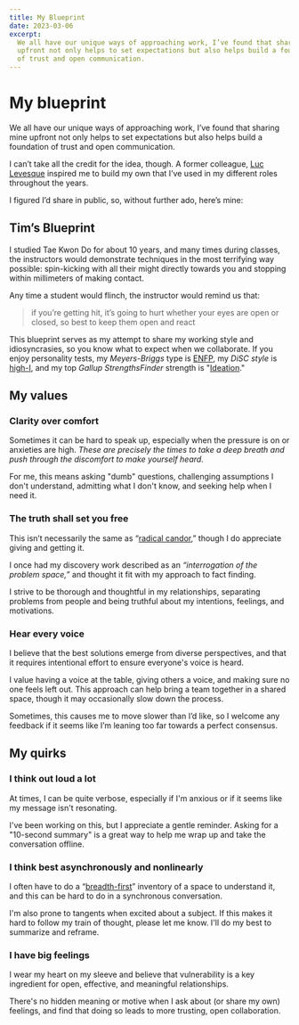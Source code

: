 ```yaml
---
title: My Blueprint
date: 2023-03-06
excerpt:
  We all have our unique ways of approaching work, I’ve found that sharing mine
  upfront not only helps to set expectations but also helps build a foundation
  of trust and open communication.
---
```


# My blueprint

We all have our unique ways of approaching work, I’ve found that sharing mine
upfront not only helps to set expectations but also helps build a foundation of
trust and open communication.

I can’t take all the credit for the idea, though. A former colleague,
[Luc Levesque](https://luclevesque.com/blogs/luc-levesques-blog/leader-blueprint-how-to-help-new-employees-be-rockstars-a-new-approach)
inspired me to build my own that I’ve used in my different roles throughout the
years.

I figured I’d share in public, so, without further ado, here’s mine:

<section className="bg-[url('/flux.svg')] sm:p-20 p-10 rounded-3xl">
<h1 className="mt-0 font-bold text-astronaut-800 mb-4">Tim’s Blueprint</h1>

I studied Tae Kwon Do for about 10 years, and many times during classes, the
instructors would demonstrate techniques in the most terrifying way possible:
spin-kicking with all their might directly towards you and stopping within
millimeters of making contact.

Any time a student would flinch, the instructor would remind us that:

> if you’re getting hit, it’s going to hurt whether your eyes are open or
> closed, so best to keep them open and react

This blueprint serves as my attempt to share my working style and
idiosyncrasies, so you know what to expect when we collaborate. If you enjoy
personality tests, my _Meyers-Briggs_ type is
[ENFP](https://www.16personalities.com/enfp-personality), my _DiSC style_ is
[high-I](https://discinsights.com/personality-style-i), and my top _Gallup
StrengthsFinder_ strength is
"[Ideation](https://www.gallup.com/cliftonstrengths/en/249674/ideation-theme-productively-aim-your-cliftonstrengths-talent.aspx)."

## My values

### Clarity over comfort

Sometimes it can be hard to speak up, especially when the pressure is on or
anxieties are high. _These are precisely the times to take a deep breath and
push through the discomfort to make yourself heard._

For me, this means asking "dumb" questions, challenging assumptions I don't
understand, admitting what I don't know, and seeking help when I need it.

### The truth shall set you free

This isn’t necessarily the same as
“[radical candor](https://www.radicalcandor.com/our-approach/),” though I do
appreciate giving and getting it.

I once had my discovery work described as an _“interrogation of the problem
space,”_ and thought it fit with my approach to fact finding.

I strive to be thorough and thoughtful in my relationships, separating problems
from people and being truthful about my intentions, feelings, and motivations.

### Hear every voice

I believe that the best solutions emerge from diverse perspectives, and that it
requires intentional effort to ensure everyone's voice is heard.

I value having a voice at the table, giving others a voice, and making sure no
one feels left out. This approach can help bring a team together in a shared
space, though it may occasionally slow down the process.

Sometimes, this causes me to move slower than I’d like, so I welcome any
feedback if it seems like I’m leaning too far towards a perfect consensus.

## My quirks

### I think out loud a lot

At times, I can be quite verbose, especially if I'm anxious or if it seems like
my message isn't resonating.

I've been working on this, but I appreciate a gentle reminder. Asking for a
"10-second summary" is a great way to help me wrap up and take the conversation
offline.

### I think best asynchronously and nonlinearly

I often have to do a
“[breadth-first](https://en.wikipedia.org/wiki/Breadth-first_search)” inventory
of a space to understand it, and this can be hard to do in a synchronous
conversation.

I'm also prone to tangents when excited about a subject. If this makes it hard
to follow my train of thought, please let me know. I'll do my best to summarize
and reframe.

### I have big feelings

I wear my heart on my sleeve and believe that vulnerability is a key ingredient
for open, effective, and meaningful relationships.

There's no hidden meaning or motive when I ask about (or share my own) feelings,
and find that doing so leads to more trusting, open collaboration.

</section>
